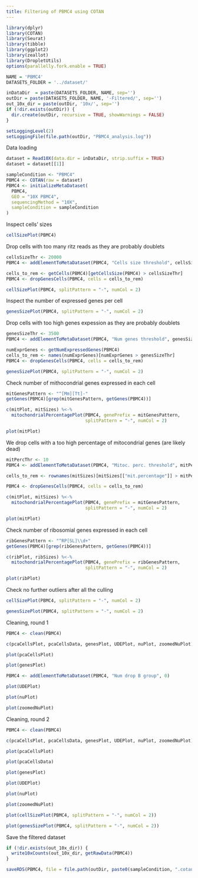 ```yaml
---
title: Filtering of PBMC4 using COTAN
---
```


```r
library(dplyr)
library(COTAN)
library(Seurat)
library(tibble)
library(ggplot2)
library(zeallot)
library(DropletUtils)
options(parallelly.fork.enable = TRUE)

NAME = 'PBMC4'
DATASETS_FOLDER = '../dataset/'

inDataDir  = paste(DATASETS_FOLDER, NAME, sep='')
outDir = paste(DATASETS_FOLDER, NAME, '-Filtered/', sep='')
out_10x_dir = paste(outDir, '10x/', sep='')
if (!dir.exists(outDir)) {
  dir.create(outDir, recursive = TRUE, showWarnings = FALSE)
}

setLoggingLevel(2)
setLoggingFile(file.path(outDir, "PBMC4_analysis.log"))
```

Data loading

```r
dataset = Read10X(data.dir = inDataDir, strip.suffix = TRUE)
dataset = dataset[[1]]

sampleCondition <- "PBMC4"
PBMC4 <- COTAN(raw = dataset)
PBMC4 <- initializeMetaDataset(
  PBMC4,
  GEO = "10X PBMC4",
  sequencingMethod = "10X",
  sampleCondition = sampleCondition
)
```

Inspect cells’ sizes

```r
cellSizePlot(PBMC4)
```

Drop cells with too many ritz reads as they are probably doublets

```r
cellsSizeThr <- 20000
PBMC4 <- addElementToMetaDataset(PBMC4, "Cells size threshold", cellsSizeThr)

cells_to_rem <- getCells(PBMC4)[getCellsSize(PBMC4) > cellsSizeThr]
PBMC4 <- dropGenesCells(PBMC4, cells = cells_to_rem)

cellSizePlot(PBMC4, splitPattern = "-", numCol = 2)
```

Inspect the number of expressed genes per cell

```r
genesSizePlot(PBMC4, splitPattern = "-", numCol = 2)
```

Drop cells with too high genes expession as they are probably doublets

```r
genesSizeThr <- 3500
PBMC4 <- addElementToMetaDataset(PBMC4, "Num genes threshold", genesSizeThr)

numExprGenes <- getNumExpressedGenes(PBMC4)
cells_to_rem <- names(numExprGenes)[numExprGenes > genesSizeThr]
PBMC4 <- dropGenesCells(PBMC4, cells = cells_to_rem)

genesSizePlot(PBMC4, splitPattern = "-", numCol = 2)
```

Check number of mithocondrial genes expressed in each cell

```r
mitGenesPattern <- "^[Mm][Tt]-"
getGenes(PBMC4)[grep(mitGenesPattern, getGenes(PBMC4))]
```

```r
c(mitPlot, mitSizes) %<-%
  mitochondrialPercentagePlot(PBMC4, genePrefix = mitGenesPattern,
                              splitPattern = "-", numCol = 2)

plot(mitPlot)
```

We drop cells with a too high percentage of mitocondrial genes (are likely dead)

```r
mitPercThr <- 10
PBMC4 <- addElementToMetaDataset(PBMC4, "Mitoc. perc. threshold", mitPercThr)

cells_to_rem <- rownames(mitSizes)[mitSizes[["mit.percentage"]] > mitPercThr]

PBMC4 <- dropGenesCells(PBMC4, cells = cells_to_rem)

c(mitPlot, mitSizes) %<-%
  mitochondrialPercentagePlot(PBMC4, genePrefix = mitGenesPattern,
                              splitPattern = "-", numCol = 2)

plot(mitPlot)
```

Check number of ribosomial genes expressed in each cell

```r
ribGenesPattern <- "^RP[SL]\\d+"
getGenes(PBMC4)[grep(ribGenesPattern, getGenes(PBMC4))]
```

```r
c(ribPlot, ribSizes) %<-%
  mitochondrialPercentagePlot(PBMC4, genePrefix = ribGenesPattern,
                              splitPattern = "-", numCol = 2)

plot(ribPlot)
```

Check no further outliers after all the culling

```r
cellSizePlot(PBMC4, splitPattern = "-", numCol = 2)
```

```r
genesSizePlot(PBMC4, splitPattern = "-", numCol = 2)
```

Cleaning, round 1

```r
PBMC4 <- clean(PBMC4)

c(pcaCellsPlot, pcaCellsData, genesPlot, UDEPlot, nuPlot, zoomedNuPlot) %<-% cleanPlots(PBMC4)

plot(pcaCellsPlot)
```

```r
plot(genesPlot)
```

```r
PBMC4 <- addElementToMetaDataset(PBMC4, "Num drop B group", 0)
```

```r
plot(UDEPlot)
```

```r
plot(nuPlot)
```

```r
plot(zoomedNuPlot)  
```

Cleaning, round 2


```r
PBMC4 <- clean(PBMC4)

c(pcaCellsPlot, pcaCellsData, genesPlot, UDEPlot, nuPlot, zoomedNuPlot) %<-% cleanPlots(PBMC4)

plot(pcaCellsPlot)
```

```r
plot(pcaCellsData)
```

```r
plot(genesPlot)
```

```r
plot(UDEPlot)
```

```r
plot(nuPlot)
```

```r
plot(zoomedNuPlot)
```


```r
plot(cellSizePlot(PBMC4, splitPattern = "-", numCol = 2))
```

```r
plot(genesSizePlot(PBMC4, splitPattern = "-", numCol = 2))
```

Save the filtered dataset

```r
if (!dir.exists(out_10x_dir)) {
  write10xCounts(out_10x_dir, getRawData(PBMC4))
}
```

```r
saveRDS(PBMC4, file = file.path(outDir, paste0(sampleCondition, ".cotan.RDS")))
```